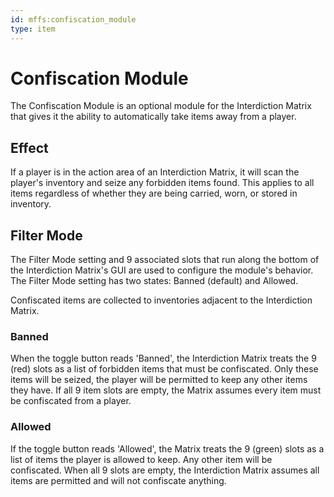 ```yaml
---
id: mffs:confiscation_module
type: item
---
```


# Confiscation Module

The Confiscation Module is an optional module for the Interdiction Matrix that gives it the ability to automatically
take items away from a player.

<PrefabObtaining />

## Effect

If a player is in the action area of an Interdiction Matrix, it will scan the player's inventory and seize any forbidden
items found. This applies to all items regardless of whether they are being carried, worn, or stored in inventory.

## Filter Mode

The Filter Mode setting and 9 associated slots that run along the bottom of the Interdiction Matrix's GUI are used to
configure the module's behavior. The Filter Mode setting has two states: Banned (default) and Allowed.

Confiscated items are collected to inventories adjacent to the Interdiction Matrix.

### Banned

When the toggle button reads 'Banned', the Interdiction Matrix treats the 9 (red) slots as a list of forbidden items
that must be confiscated. Only these items will be seized, the player will be permitted to keep any other items they
have. If all 9 item slots are empty, the Matrix assumes every item must be confiscated from a player.

### Allowed

If the toggle button reads 'Allowed', the Matrix treats the 9 (green) slots as a list of items the player is allowed
to keep. Any other item will be confiscated. When all 9 slots are empty, the Interdiction Matrix assumes all items are
permitted and will not confiscate anything.

<PrefabUsage />